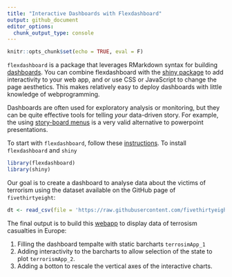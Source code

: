 ```yaml
---
title: "Interactive Dashboards with Flexdashboard"
output: github_document
editor_options: 
  chunk_output_type: console
---
```


```r
knitr::opts_chunk$set(echo = TRUE, eval = F)
```

`flexdashboard` is a package that leverages RMarkdown syntax for building [dashboards](https://rmarkdown.rstudio.com/flexdashboard/examples.html). You can combine flexdashboard with the [shiny package](https://shiny.rstudio.com/) to add interactivity to your web app, and or use CSS or JavaScript to change the page aesthetics. This makes relatively easy to deploy dashboards with little knowledge of webprogramming.

Dashboards are often used for exploratory analysis or monitoring, but they can be quite effective tools for telling _your_ data-driven story. For example, the using [story-board menus](https://beta.rstudioconnect.com/jjallaire/htmlwidgets-showcase-storyboard/htmlwidgets-showcase-storyboard.html) is a very valid alternative to powerpoint presentations.


To start with `flexdashboard`, follow these [instructions](https://rmarkdown.rstudio.com/flexdashboard/). To install `flexdashboard` and `shiny`

```r
library(flexdashboard)
library(shiny)
```

Our goal is to create a dashboard to analyse data about the victims of terrorism using the dataset available on the GitHub page of `fivethirtyeight`:

```r
dt <- read_csv(file = 'https://raw.githubusercontent.com/fivethirtyeight/data/master/terrorism/eu_terrorism_fatalities_by_country.csv')
```


The final output is to build this [webapp](https://dario.shinyapps.io/terrorismApp_3/) to display data of terrosism casualties in Europe:

 1. Filling the dashboard tempalte with static barcharts `terrosimApp_1`
 2. Adding interactivity to the barcharts to allow selection of the state to plot `terrorismApp_2`.
 3. Adding a botton to rescale the vertical axes of the interactive charts.









